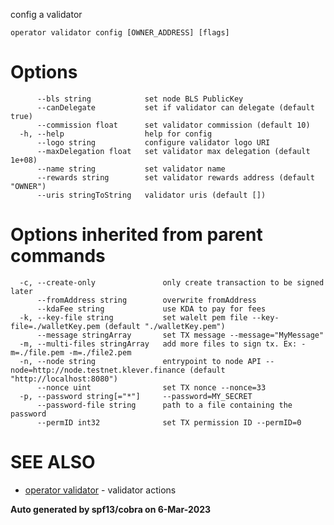 config a validator

```undefined
operator validator config [OWNER_ADDRESS] [flags]
```

# Options

```undefined
      --bls string            set node BLS PublicKey
      --canDelegate           set if validator can delegate (default true)
      --commission float      set validator commission (default 10)
  -h, --help                  help for config
      --logo string           configure validator logo URI
      --maxDelegation float   set validator max delegation (default 1e+08)
      --name string           set validator name
      --rewards string        set validator rewards address (default "OWNER")
      --uris stringToString   validator uris (default [])
```

# Options inherited from parent commands

```undefined
  -c, --create-only               only create transaction to be signed later
      --fromAddress string        overwrite fromAddress
      --kdaFee string             use KDA to pay for fees
  -k, --key-file string           set walelt pem file --key-file=./walletKey.pem (default "./walletKey.pem")
      --message stringArray       set TX message --message="MyMessage"
  -m, --multi-files stringArray   add more files to sign tx. Ex: -m=./file.pem -m=./file2.pem
  -n, --node string               entrypoint to node API --node=http://node.testnet.klever.finance (default "http://localhost:8080")
      --nonce uint                set TX nonce --nonce=33
  -p, --password string[="*"]     --password=MY_SECRET
      --password-file string      path to a file containing the password
      --permID int32              set TX permission ID --permID=0
```

# SEE ALSO

- [operator validator](undefined) - validator actions

**Auto generated by spf13/cobra on 6-Mar-2023**


